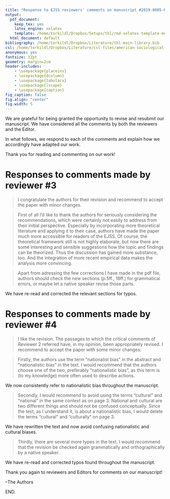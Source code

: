 ```yaml
---
title: "Response to EJSS reviewers' comments on manuscript #2019-0005-R1"
output:
  pdf_document:
    keep_tex: yes
    latex_engine: xelatex
    template: /home/torkildl/Dropbox/Setups/thl/rmd-xelatex-template-memo.tex
  html_document: default
bibliography: /home/torkildl/Dropbox/Literature/thl-main-library.bib
csl: /home/torkildl/Dropbox/Literature/csl-files/american-sociological-review.csl
anonymous: yes
fontsize: 12pt
geometry: margin=2cm
header-includes:
    - \usepackage{placeins}
    - \usepackage{dcolumn}
    - \usepackage{tabularx}
    - \usepackage{lscape}
    - \usepackage{caption}
fig_caption: false
fig.align: "center"
fig.width: 5
---
```


We are grateful for being granted the opportunity to revise and resubmit our manuscript. We have considered all the comments by both the reviewers and the Editor.

In what follows, we respond to each of the comments and explain how we accordingly have adapted our work.

Thank you for reading and commenting on our work!

# Responses to comments made by reviewer \#3

> I congratulate the authors for their revision and recommend to accept the paper with minor changes.

> First of all I'd like to thank the authors for seriously considering the recommendations, which were certainly not easily to address from their initial perspective. Especially by incorporating more theoretical literature and applying it to their case, authors have made the paper much more accessible for readers of the EJSS. Of course, the theoretical framework still is not highly elaborate, but now there are some interesting and sensible suggestions how the topic and findings can be theorized. Thus the discussion has gained more substance, too. And the integration of more recent empirical data makes the analysis more convincing.

>Apart from adressing the few corrections I have made in the pdf file, authors should check the new sections (p.5ff., 18ff.) for grammatical errors, or maybe let a native speaker revise those parts.

We have re-read and corrected the relevant sections for typos. 

# Responses to comments made by reviewer \#4

>I like the revision. The passages to which the critical comments of Reviewer 2 referred have, in my opinion, been appropriately revised. I recommend to accept the paper with some minor changes:

>Firstly, the authors use the term "nationalist bias" in the abstract and "nationalistic bias" in the text. I would recommend that the authors choose one of the two, preferably "nationalistic bias", as this term is (to my knowledge) more often used to describe actions.

We now consistently refer to nationalistic bias throughout the manuscript.

>Secondly, I would recommend to avoid using the terms "cultural" and "national" in the same context as on page 3. National and cultural are two different things and should not be confused conceptually. Since the text, as I understand it, is about a nationalistic bias, I would delete the terms "cultural" and "culturally" on page 3.

We have rewritten the text and now avoid confusing nationalistic and cultural biases. 

>Thirdly, there are several more types in the text. I would recommend that the revision be checked again grammatically and orthographically by a native speaker.

We have re-read and corrected typos found throughout the manuscript.

\medskip

\noindent
Thank you again to reviewers and Editors for comments on our manuscript!

--The Authors

\bigskip

END.